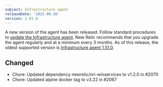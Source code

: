 ```yaml
---
subject: Infrastructure agent
releaseDate: '2025-06-20'
version: 1.65.0
---
```

A new version of the agent has been released. Follow standard procedures to [update the Infrastructure agent](https://docs.newrelic.com/docs/infrastructure/install-configure-manage-infrastructure/update-or-uninstall/update-infrastructure-agent).
New Relic recommends that you upgrade the agent regularly and at a minimum every 3 months. As of this release, the oldest supported version is [Infrastructure agent 1.51.0](https://docs.newrelic.com/docs/release-notes/infrastructure-release-notes/infrastructure-agent-release-notes/new-relic-infrastructure-agent-1510/).

## Changed
* Chore: Updated dependency newrelic/nri-winservices to v1.2.0 in #2070
* Chore: Updated alpine docker tag to v3.22 in #2067
